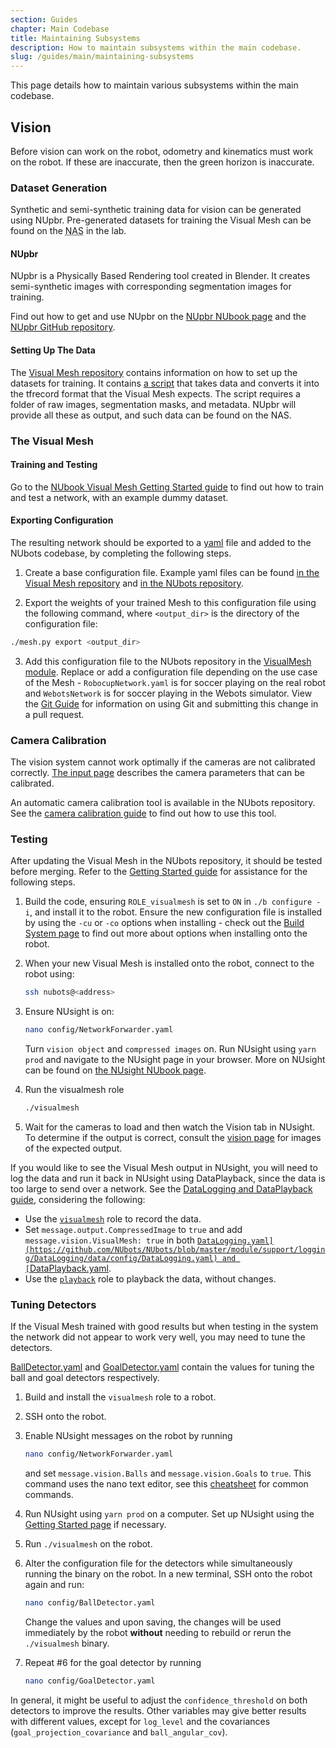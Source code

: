 ```yaml
---
section: Guides
chapter: Main Codebase
title: Maintaining Subsystems
description: How to maintain subsystems within the main codebase.
slug: /guides/main/maintaining-subsystems
---
```


This page details how to maintain various subsystems within the main codebase.

## Vision

Before vision can work on the robot, odometry and kinematics must work on the robot. If these are inaccurate, then the green horizon is inaccurate.

### Dataset Generation

Synthetic and semi-synthetic training data for vision can be generated using NUpbr. Pre-generated datasets for training the Visual Mesh can be found on the <abbr title="Network-Attached Storage">NAS</abbr> in the lab.

#### NUpbr

NUpbr is a Physically Based Rendering tool created in Blender. It creates semi-synthetic images with corresponding segmentation images for training.

Find out how to get and use NUpbr on the [NUpbr NUbook page](/system/tools/nupbr) and the [NUpbr GitHub repository](https://github.com/NUbots/NUpbr).

#### Setting Up The Data

The [Visual Mesh repository](https://github.com/Fastcode/VisualMesh) contains information on how to set up the datasets for training. It contains [a script](https://github.com/Fastcode/VisualMesh/blob/master/training/build_dataset.py) that takes data and converts it into the tfrecord format that the Visual Mesh expects. The script requires a folder of raw images, segmentation masks, and metadata. NUpbr will provide all these as output, and such data can be found on the NAS.

### The Visual Mesh

#### Training and Testing

Go to the [NUbook Visual Mesh Getting Started guide](/guides/tools/visualmesh) to find out how to train and test a network, with an example dummy dataset.

#### Exporting Configuration

The resulting network should be exported to a [yaml](https://yaml.org/) file and added to the NUbots codebase, by completing the following steps.

1. Create a base configuration file. Example yaml files can be found [in the Visual Mesh repository](https://github.com/Fastcode/VisualMesh/blob/master/example/model.yaml) and [in the NUbots repository](https://github.com/NUbots/NUbots/blob/master/module/vision/VisualMesh/data/config/VisualMesh.yaml).

2. Export the weights of your trained Mesh to this configuration file using the following command, where `<output_dir>` is the directory of the configuration file:

```bash
./mesh.py export <output_dir>
```

3. Add this configuration file to the NUbots repository in the [VisualMesh module](https://github.com/NUbots/NUbots/tree/master/module/vision/VisualMesh/data/config/networks). Replace or add a configuration file depending on the use case of the Mesh - `RobocupNetwork.yaml` is for soccer playing on the real robot and `WebotsNetwork` is for soccer playing in the Webots simulator. View the [Git Guide](/guides/general/git) for information on using Git and submitting this change in a pull request.

### Camera Calibration

The vision system cannot work optimally if the cameras are not calibrated correctly. [The input page](/system/subsystems/input) describes the camera parameters that can be calibrated.

An automatic camera calibration tool is available in the NUbots repository. See the [camera calibration guide](guides/main/camera-calibration#page-content) to find out how to use this tool.

### Testing

After updating the Visual Mesh in the NUbots repository, it should be tested before merging. Refer to the [Getting Started guide](/guides/main/getting-started) for assistance for the following steps.

1. Build the code, ensuring `ROLE_visualmesh` is set to `ON` in `./b configure -i`, and install it to the robot. Ensure the new configuration file is installed by using the `-cu` or `-co` options when installing - check out the [Build System page](/system/foundations/build-system#install) to find out more about options when installing onto the robot.

2. When your new Visual Mesh is installed onto the robot, connect to the robot using:

   ```bash
   ssh nubots@<address>
   ```

3. Ensure NUsight is on:

   ```bash
   nano config/NetworkForwarder.yaml
   ```

   Turn `vision object` and `compressed images` on. Run NUsight using `yarn prod` and navigate to the NUsight page in your browser. More on NUsight can be found on [the NUsight NUbook page](/system/tools/nusight).

4. Run the visualmesh role

   ```bash
   ./visualmesh
   ```

5. Wait for the cameras to load and then watch the Vision tab in NUsight. To determine if the output is correct, consult the [vision page](/system/subsystems/vision) for images of the expected output.

If you would like to see the Visual Mesh output in NUsight, you will need to log the data and run it back in NUsight using DataPlayback, since the data is too large to send over a network. See the [DataLogging and DataPlayback guide](/guides/main/data-recording-playback), considering the following:

- Use the [`visualmesh`](https://github.com/NUbots/NUbots/blob/master/roles/visualmesh.role) role to record the data.
- Set `message.output.CompressedImage` to `true` and add `message.vision.VisualMesh: true` in both [`DataLogging.yaml](https://github.com/NUbots/NUbots/blob/master/module/support/logging/DataLogging/data/config/DataLogging.yaml) and [`DataPlayback.yaml](https://github.com/NUbots/NUbots/blob/master/module/support/logging/DataPlayback/data/config/DataPlayback.yaml).
- Use the [`playback`](https://github.com/NUbots/NUbots/blob/master/roles/playback.role) role to playback the data, without changes.

### Tuning Detectors

If the Visual Mesh trained with good results but when testing in the system the network did not appear to work very well, you may need to tune the detectors.

[BallDetector.yaml](https://github.com/NUbots/NUbots/blob/master/module/vision/BallDetector/data/config/BallDetector.yaml) and [GoalDetector.yaml](https://github.com/NUbots/NUbots/blob/master/module/vision/GoalDetector/data/config/GoalDetector.yaml) contain the values for tuning the ball and goal detectors respectively.

1. Build and install the `visualmesh` role to a robot.
2. SSH onto the robot.
3. Enable NUsight messages on the robot by running

   ```bash
   nano config/NetworkForwarder.yaml
   ```

   and set `message.vision.Balls` and `message.vision.Goals` to `true`. This command uses the nano text editor, see this [cheatsheet](https://www.nano-editor.org/dist/latest/cheatsheet.html) for common commands.

4. Run NUsight using `yarn prod` on a computer. Set up NUsight using the [Getting Started page](/guides/main/getting-started) if necessary.
5. Run `./visualmesh` on the robot.
6. Alter the configuration file for the detectors while simultaneously running the binary on the robot. In a new terminal, SSH onto the robot again and run:

   ```bash
   nano config/BallDetector.yaml
   ```

   Change the values and upon saving, the changes will be used immediately by the robot **without** needing to rebuild or rerun the `./visualmesh` binary.

7. Repeat #6 for the goal detector by running

   ```bash
   nano config/GoalDetector.yaml
   ```

In general, it might be useful to adjust the `confidence_threshold` on both detectors to improve the results. Other variables may give better results with different values, except for `log_level` and the covariances (`goal_projection_covariance` and `ball_angular_cov`).
